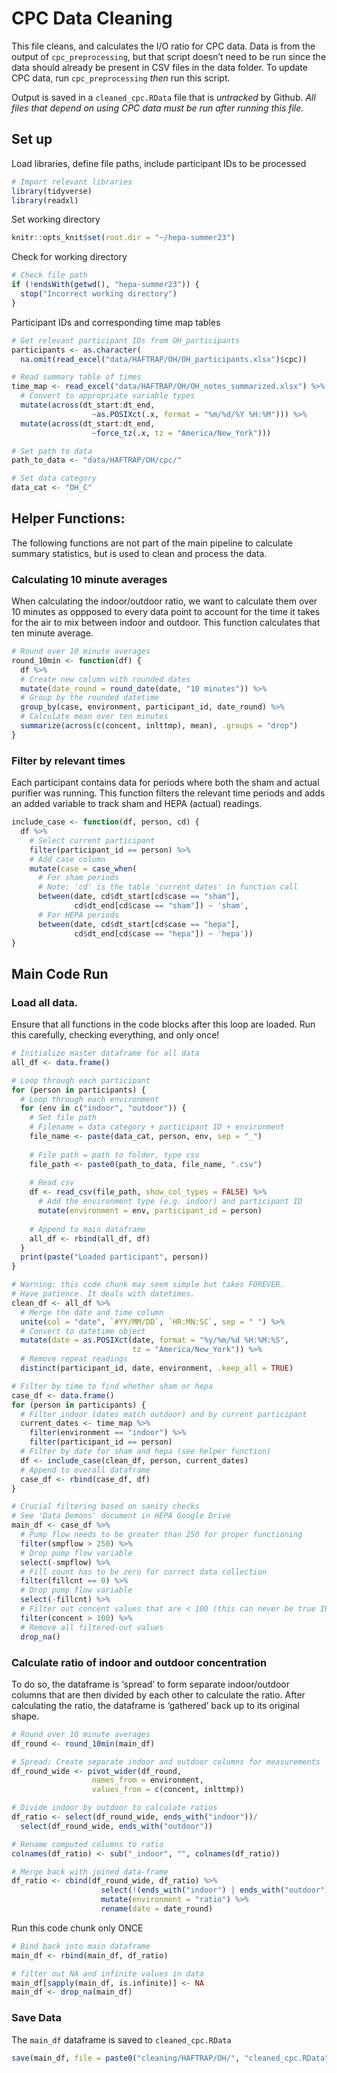 # CPC Data Cleaning
This file cleans, and calculates the I/O ratio for CPC data. Data is from the output of `cpc_preprocessing`, but that script doesn't need to be run since the data should already be present in CSV files in the data folder. To update CPC data, run `cpc_preprocessing` *then* run this script.

Output is saved in a `cleaned_cpc.RData` file that is *untracked* by Github. *All files that depend on using CPC data must be run after running this file.*

## Set up
Load libraries, define file paths, include participant IDs to be processed
```r
# Import relevant libraries
library(tidyverse)
library(readxl)
```

Set working directory
```r
knitr::opts_knit$set(root.dir = "~/hepa-summer23")
```

Check for working directory
```r
# Check file path
if (!endsWith(getwd(), "hepa-summer23")) {
  stop("Incorrect working directory")
}
```

Participant IDs and corresponding time map tables
```r
# Get relevant participant IDs from OH_participants
participants <- as.character(
  na.omit(read_excel("data/HAFTRAP/OH/OH_participants.xlsx")$cpc))

# Read summary table of times
time_map <- read_excel("data/HAFTRAP/OH/OH_notes_summarized.xlsx") %>%
  # Convert to appropriate variable types
  mutate(across(dt_start:dt_end, 
                  ~as.POSIXct(.x, format = "%m/%d/%Y %H:%M"))) %>%
  mutate(across(dt_start:dt_end, 
                  ~force_tz(.x, tz = "America/New_York")))
```

```r
# Set path to data
path_to_data <- "data/HAFTRAP/OH/cpc/"

# Set data category
data_cat <- "OH_C"
```

## Helper Functions:
The following functions are not part of the main pipeline to calculate summary statistics, but is used to clean and process the data. 

### Calculating 10 minute averages
When calculating the indoor/outdoor ratio, we want to calculate them over 10 minutes as oppposed to every data point to account for the time it takes for the air to mix between indoor and outdoor. This function calculates that ten minute average.
```r
# Round over 10 minute averages
round_10min <- function(df) {
  df %>%
  # Create new column with rounded dates
  mutate(date_round = round_date(date, "10 minutes")) %>%
  # Group by the rounded datetime
  group_by(case, environment, participant_id, date_round) %>%
  # Calculate mean over ten minutes
  summarize(across(c(concent, inlttmp), mean), .groups = "drop")
}
```

### Filter by relevant times
Each participant contains data for periods where both the sham and actual purifier was running. This function filters the relevant time periods and adds an added variable to track sham and HEPA (actual) readings.
```r
include_case <- function(df, person, cd) {
  df %>%
    # Select current participant
    filter(participant_id == person) %>%
    # Add case column
    mutate(case = case_when(
      # For sham periods
      # Note: 'cd' is the table 'current_dates' in function call
      between(date, cd$dt_start[cd$case == "sham"], 
              cd$dt_end[cd$case == "sham"]) ~ 'sham',
      # For HEPA periods
      between(date, cd$dt_start[cd$case == "hepa"], 
              cd$dt_end[cd$case == "hepa"]) ~ 'hepa'))
}
```


## Main Code Run
### Load all data. 
Ensure that all functions in the code blocks after this loop are loaded. Run this carefully, checking everything, and only once!
```r
# Initialize master dataframe for all data
all_df <- data.frame()

# Loop through each participant
for (person in participants) {
  # Loop through each environment
  for (env in c("indoor", "outdoor")) {
    # Set file path
    # Filename = data category + participant ID + environment
    file_name <- paste(data_cat, person, env, sep = "_")
    
    # File path = path to folder, type csv
    file_path <- paste0(path_to_data, file_name, ".csv")
    
    # Read csv
    df <- read_csv(file_path, show_col_types = FALSE) %>%
      # Add the environment type (e.g. indoor) and participant ID
      mutate(environment = env, participant_id = person)
    
    # Append to main dataframe
    all_df <- rbind(all_df, df)
  }
  print(paste("Loaded participant", person))
}
```

```r
# Warning: this code chunk may seem simple but takes FOREVER.
# Have patience. It deals with datetimes.
clean_df <- all_df %>%
  # Merge the date and time column
  unite(col = "date", `#YY/MM/DD`, `HR:MN:SC`, sep = " ") %>%
  # Convert to datetime object
  mutate(date = as.POSIXct(date, format = "%y/%m/%d %H:%M:%S", 
                           tz = "America/New_York")) %>%
  # Remove repeat readings
  distinct(participant_id, date, environment, .keep_all = TRUE)
```



```r
# Filter by time to find whether sham or hepa
case_df <- data.frame()
for (person in participants) {
  # Filter indoor (dates match outdoor) and by current participant
  current_dates <- time_map %>% 
    filter(environment == "indoor") %>%
    filter(participant_id == person)
  # Filter by date for sham and hepa (see helper function)
  df <- include_case(clean_df, person, current_dates)
  # Append to overall dataframe
  case_df <- rbind(case_df, df)
}
```

```r
# Crucial filtering based on sanity checks
# See 'Data Demons' document in HEPA Google Drive
main_df <- case_df %>%
  # Pump flow needs to be greater than 250 for proper functioning
  filter(smpflow > 250) %>%
  # Drop pump flow variable
  select(-smpflow) %>%
  # Fill count has to be zero for correct data collection
  filter(fillcnt == 0) %>%
  # Drop pump flow variable
  select(-fillcnt) %>%
  # Filter out concent values that are < 100 (this can never be true IRL)
  filter(concent > 100) %>%
  # Remove all filtered-out values
  drop_na()
```


### Calculate ratio of indoor and outdoor concentration
To do so, the dataframe is 'spread' to form separate indoor/outdoor columns that are then divided by each other to calculate the ratio. After calculating the ratio, the dataframe is 'gathered' back up to its original shape.
```r
# Round over 10 minute averages
df_round <- round_10min(main_df)

# Spread: Create separate indoor and outdoor columns for measurements
df_round_wide <- pivot_wider(df_round,
                  names_from = environment,
                  values_from = c(concent, inlttmp))

# Divide indoor by outdoor to calculate ratios
df_ratio <- select(df_round_wide, ends_with("indoor"))/
  select(df_round_wide, ends_with("outdoor"))

# Rename computed columns to ratio
colnames(df_ratio) <- sub("_indoor", "", colnames(df_ratio))

# Merge back with joined data-frame
df_ratio <- cbind(df_round_wide, df_ratio) %>%
                    select(!(ends_with("indoor") | ends_with("outdoor"))) %>%
                    mutate(environment = "ratio") %>%
                    rename(date = date_round)

```

Run this code chunk only ONCE
```r
# Bind back into main dataframe
main_df <- rbind(main_df, df_ratio)

# filter out NA and infinite values in data
main_df[sapply(main_df, is.infinite)] <- NA
main_df <- drop_na(main_df)
```

### Save Data
The `main_df` dataframe is saved to `cleaned_cpc.RData`
```r
save(main_df, file = paste0("cleaning/HAFTRAP/OH/", "cleaned_cpc.RData"))
```
